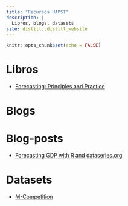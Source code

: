 ```yaml
---
title: "Recursos HAPST"
description: |
  Libros, blogs, datasets
site: distill::distill_website
---
```


```r
knitr::opts_chunk$set(echo = FALSE)
```

# Libros

* [Forecasting: Principles and Practice](https://otexts.com/fpp3/)

# Blogs

# Blog-posts

* [Forecasting GDP with R and dataseries.org](http://www.christophsax.com/2017/05/02/forecasting-gdp/)

# Datasets

* [M-Competition](https://forecasters.org/resources/time-series-data/m-competition/)